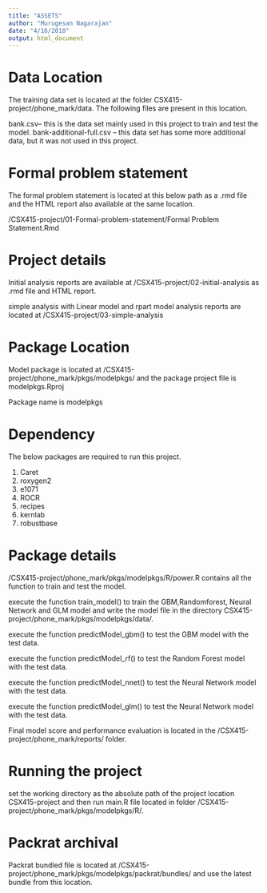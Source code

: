 ```yaml
---
title: "ASSETS"
author: "Murugesan Nagarajan"
date: "4/16/2018"
output: html_document
---
```


# Data Location

The training data set is located at the folder CSX415-project/phone_mark/data. The following files are present in this location.

bank.csv-- this is the data set mainly used in this project to train and test the model.
bank-additional-full.csv -- this data set has some more additional data, but it was not used in this project.

# Formal problem statement

The formal problem statement is located at this below path as a .rmd file and the HTML report also available at the same location.

/CSX415-project/01-Formal-problem-statement/Formal Problem Statement.Rmd


# Project details

Initial analysis reports are available at /CSX415-project/02-initial-analysis as .rmd file and HTML report.

simple analysis with Linear model and rpart model analysis reports are located at /CSX415-project/03-simple-analysis



# Package Location

Model package is located at /CSX415-project/phone_mark/pkgs/modelpkgs/ and the package project file is modelpkgs.Rproj

Package name is modelpkgs



# Dependency

The below packages are required to run this project.

1) Caret
2) roxygen2
3) e1071
4) ROCR
5) recipes
6) kernlab
7) robustbase

# Package details

/CSX415-project/phone_mark/pkgs/modelpkgs/R/power.R contains all the function to train and test the model.

execute the function train_model() to train the GBM,Randomforest, Neural Network and GLM model and write the model file in the directory CSX415-project/phone_mark/pkgs/modelpkgs/data/.

execute the function predictModel_gbm() to test the GBM model with the test data.

execute the function predictModel_rf() to test the Random Forest model with the test data.

execute the function predictModel_nnet() to test the Neural Network model with the test data.

execute the function predictModel_glm() to test the Neural Network model with the test data.

Final model score and performance evaluation is located in the /CSX415-project/phone_mark/reports/ folder.

# Running the project

set the working directory as the absolute path of the project location CSX415-project and then run main.R file located in folder /CSX415-project/phone_mark/pkgs/modelpkgs/R/.

# Packrat archival

Packrat bundled file is located at /CSX415-project/phone_mark/pkgs/modelpkgs/packrat/bundles/ and use the latest bundle from this location.


